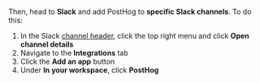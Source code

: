 Then, head to **Slack** and add PostHog to **specific Slack channels**. To do this:

1. In the Slack [channel header](https://slack.com/help/articles/360059928654-How-to-use-Slack--your-quick-start-guide#channels), click the top right menu and click **Open channel details**
2. Navigate to the **Integrations** tab
3. Click the **Add an app** button
4. Under **In your workspace**, click **PostHog**
